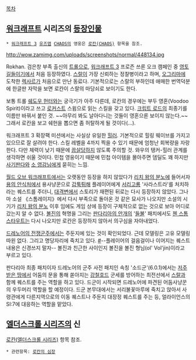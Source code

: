 [[목차]]

== [[워크래프트]] 시리즈의 [[워크래프트/등장인물|등장인물]] ==
 * [[워크래프트 3]] [[유즈맵]] [[CHAOS]]의 영웅은 [[로칸(CHAOS)]] 항목을 참조.

http://wow.zamimg.com/uploads/screenshots/normal/448134.jpg

Rokhan. 검은창 부족 출신의 [[트롤(워크래프트)|트롤]]으로, [[워크래프트 3]] 프로즌 쓰론 오크 캠페인 중 [[영토 길들이기]]에서 처음 등장하였다. [[스랄]]이 가장 신뢰하는 정찰병이라고 하며, [[오그리마]]에 도착한 [[렉사르]]가 처음으로 만난 동료다. 기본적으로는 스랄의 부하인데 애매한 번역덕분에 한글판 자막을 보면 로칸이 스랄의 마당쇠로 보이기도 한다.

보통 트롤 [[쉐도우 헌터]]와는 궁극기가 아주 다른데, 로칸의 경우에는 부두 영혼(Voodoo Spirit)이라고 쓰고 [[로커스트]] 스윔으로 읽는 스킬을 갖고 있다. [[크립트 로드]]의 최종기를 이름만 바꿔서 붙인 것. ~~아무리 봐도 날아다니는 것들이 영혼으론 보이지 않는다.~~ 그래서 로칸을 보고 쉐헌을 뽑으면 좀 허탈하게 될 것이다(…).

워크래프트 3 확장팩 미션에서는 사실상 유일한 [[힐러]]. 기본적으로 힐링 웨이브를 가지고 있으므로 잘 살려야 한다. 스킬 레벨을 4까지 찍을 수 있기 때문에 엄청난 회복량을 자랑한다. 다만 체력이 낮기 때문에 [[끔살]]당하지 않도록 주의할 것. 와우의 탱커-힐러 관계를 생각하면 쉬울 것이다. 민첩 영웅이기 때문에 민첩 아이템을 몰아주면 뎀딜도 꽤 하지만 [[첸 스톰스타우트|사기판다]]와 [[케른 블러드후프|소 영감님]]에게 묻히는 느낌.

[[월드 오브 워크래프트]]에서는 오랫동안 등장을 하지 않았다가 [[리치 왕의 분노]]에 들어서자 [[용의 안식처]]에서 용사냥꾼으로 [[갑툭튀]]해 플레이어에게 [[서리고룡]] '사라스트라'를 처치하라는 퀘스트를 주더니, [[대격변]]에서 스토리가 재편된 뒤로는 다시 등장하지 않았다. 그나마 소설 《스톰레이지》에서 다시 부족으로 돌아온 것 같은 묘사가 나오지만 소설의 시기가 [[리치 왕의 분노]] 이후 임에도 게임 상에 등장이 구체적으로 없는 것으로 보아 어디로 갔는지 알 수 없다. [[볼진]]의 혁명을 그리는 [[판다리아의 안개]]의 '[[월드 오브 워크래프트/대규모 패치|들불]]' 패치에서도 [[첸 스톰스타우트]]는 다시 나오지만 로칸은 등장하지 않아서 의구심을 자아내었다.

[[드레노어의 전쟁군주]]에서는 주둔지에 있는 것이 확인되었다. 근데 모델링은 고유 모델링 따윈 없다. 그리고 명당자리에 죽치고 있다. [http://youtu.be/El9NXBBEveY?t=39s #]--플레이어의 걸음걸이나 이어지는 퀘스트 내용은 신경쓰지 말자-- 볼진과 친근한 사이인지 볼진을 볼진 형님(ol' Vol'jin)이라고 부르고 있다.

판다리아 최종 패치이자 드레노어의 군주 사전 패치인 속칭 '소드군'(6.0.1)에서는 [[저주받은 땅]]에서 어둠의 문을 통해 쏟아지는 [[강철호드]] 군세를 방어하는 최전선에서 [[스랄]]과 함께 퀘스트를 주는 역할을 하고 있다. 드군이 시작되면 드레노어에 파견된 어둠사냥꾼의 우두머리 역할을 할 예정이다.
드군 본무대에서는 서리불꽃마루에 죽치고 앉아서 사령관에게 다른지역으로의 이동 퀘스트나 주둔지 대장정 퀘스트를 주는 등, 얼라이언스의 SI:7에 대응하는 역할을 맡았다.
== [[엘더스크롤 시리즈]]의 신 ==
[[로칸(엘더스크롤 시리즈)]] 항목 참조.

 * 관련항목: [[로칸의 심장]]
